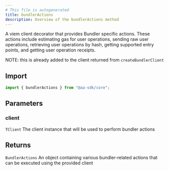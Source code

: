 ```yaml
---
# This file is autogenerated
title: bundlerActions
description: Overview of the bundlerActions method
---
```


A viem client decorator that provides Bundler specific actions.
These actions include estimating gas for user operations, sending raw user operations, retrieving user operations by hash, getting supported entry points, and getting user operation receipts.

NOTE: this is already added to the client returned from `createBundlerClient`

## Import

```ts
import { bundlerActions } from "@aa-sdk/core";
```

## Parameters

### client

`TClient`
The client instance that will be used to perform bundler actions

## Returns

`BundlerActions`
An object containing various bundler-related actions that can be executed using the provided client
